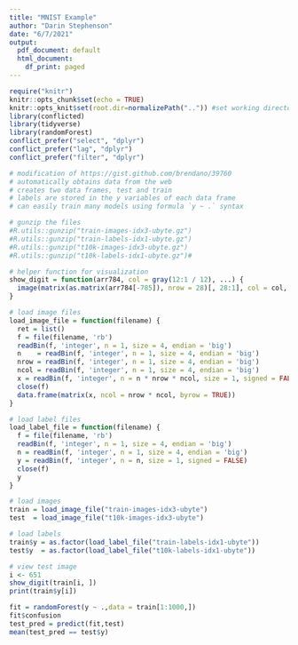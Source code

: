 ```yaml
---
title: "MNIST Example"
author: "Darin Stephenson"
date: "6/7/2021"
output:
  pdf_document: default
  html_document:
    df_print: paged
---
```


```r
require("knitr")
knitr::opts_chunk$set(echo = TRUE)
knitr::opts_knit$set(root.dir=normalizePath("..")) #set working directory to the project directory
library(conflicted)
library(tidyverse)
library(randomForest)
conflict_prefer("select", "dplyr")
conflict_prefer("lag", "dplyr")
conflict_prefer("filter", "dplyr")
```

```r
# modification of https://gist.github.com/brendano/39760
# automatically obtains data from the web
# creates two data frames, test and train
# labels are stored in the y variables of each data frame
# can easily train many models using formula `y ~ .` syntax

# gunzip the files
#R.utils::gunzip("train-images-idx3-ubyte.gz")
#R.utils::gunzip("train-labels-idx1-ubyte.gz")
#R.utils::gunzip("t10k-images-idx3-ubyte.gz")
#R.utils::gunzip("t10k-labels-idx1-ubyte.gz")#

# helper function for visualization
show_digit = function(arr784, col = gray(12:1 / 12), ...) {
  image(matrix(as.matrix(arr784[-785]), nrow = 28)[, 28:1], col = col, asp=1, ...)
}

# load image files
load_image_file = function(filename) {
  ret = list()
  f = file(filename, 'rb')
  readBin(f, 'integer', n = 1, size = 4, endian = 'big')
  n    = readBin(f, 'integer', n = 1, size = 4, endian = 'big')
  nrow = readBin(f, 'integer', n = 1, size = 4, endian = 'big')
  ncol = readBin(f, 'integer', n = 1, size = 4, endian = 'big')
  x = readBin(f, 'integer', n = n * nrow * ncol, size = 1, signed = FALSE)
  close(f)
  data.frame(matrix(x, ncol = nrow * ncol, byrow = TRUE))
}

# load label files
load_label_file = function(filename) {
  f = file(filename, 'rb')
  readBin(f, 'integer', n = 1, size = 4, endian = 'big')
  n = readBin(f, 'integer', n = 1, size = 4, endian = 'big')
  y = readBin(f, 'integer', n = n, size = 1, signed = FALSE)
  close(f)
  y
}

# load images
train = load_image_file("train-images-idx3-ubyte")
test  = load_image_file("t10k-images-idx3-ubyte")

# load labels
train$y = as.factor(load_label_file("train-labels-idx1-ubyte"))
test$y  = as.factor(load_label_file("t10k-labels-idx1-ubyte"))
```


```r
# view test image
i <- 651
show_digit(train[i, ])
print(train$y[i])
```

```r
fit = randomForest(y ~ .,data = train[1:1000,])
fit$confusion
test_pred = predict(fit,test)
mean(test_pred == test$y)
```


